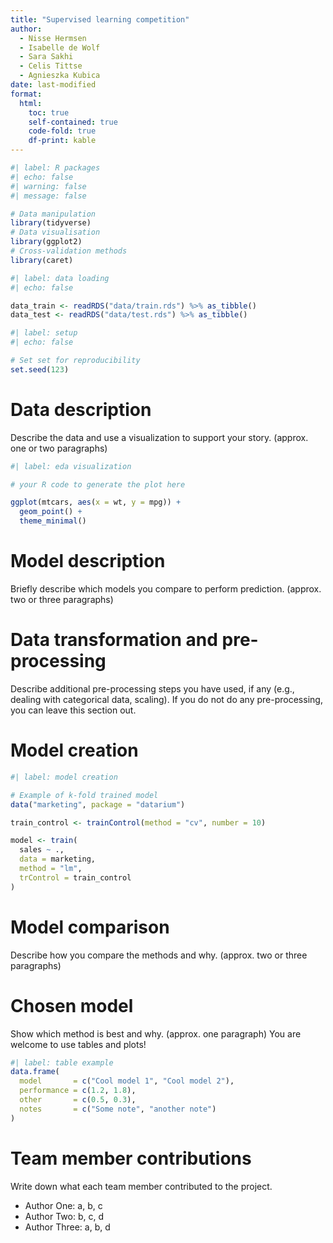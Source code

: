 ```yaml
---
title: "Supervised learning competition"
author: 
  - Nisse Hermsen
  - Isabelle de Wolf
  - Sara Sakhi
  - Celis Tittse
  - Agnieszka Kubica
date: last-modified
format:
  html:
    toc: true
    self-contained: true
    code-fold: true
    df-print: kable
---
```


```r
#| label: R packages
#| echo: false
#| warning: false
#| message: false

# Data manipulation
library(tidyverse)
# Data visualisation
library(ggplot2)
# Cross-validation methods
library(caret)
```

```r
#| label: data loading
#| echo: false

data_train <- readRDS("data/train.rds") %>% as_tibble()
data_test <- readRDS("data/test.rds") %>% as_tibble()
```

```r
#| label: setup
#| echo: false

# Set set for reproducibility
set.seed(123)
```

# Data description

Describe the data and use a visualization to support your story. (approx. one or two paragraphs)

```r
#| label: eda visualization

# your R code to generate the plot here

ggplot(mtcars, aes(x = wt, y = mpg)) +
  geom_point() +
  theme_minimal()
```

# Model description

Briefly describe which models you compare to perform prediction. (approx. two or three paragraphs)

# Data transformation and pre-processing

Describe additional pre-processing steps you have used, if any (e.g., dealing with categorical data, scaling). If you do not do any pre-processing, you can leave this section out.

# Model creation

```r
#| label: model creation

# Example of k-fold trained model
data("marketing", package = "datarium")

train_control <- trainControl(method = "cv", number = 10)

model <- train(
  sales ~ ., 
  data = marketing,
  method = "lm",
  trControl = train_control
)
```

# Model comparison

Describe how you compare the methods and why. (approx. two or three paragraphs)

# Chosen model

Show which method is best and why. (approx. one paragraph) You are welcome to use tables and plots!

```r
#| label: table example
data.frame(
  model       = c("Cool model 1", "Cool model 2"),
  performance = c(1.2, 1.8),
  other       = c(0.5, 0.3),
  notes       = c("Some note", "another note")
)
```

# Team member contributions

Write down what each team member contributed to the project.

- Author One: a, b, c
- Author Two: b, c, d
- Author Three: a, b, d
